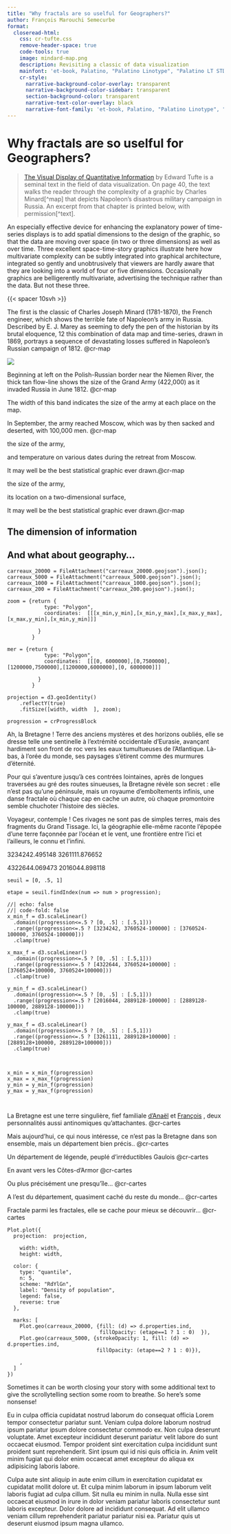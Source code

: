 ```yaml
---
title: "Why fractals are so uselful for Geographers?"
author: François Marouchi Semecurbe
format: 
  closeread-html:
    css: cr-tufte.css
    remove-header-space: true
    code-tools: true
    image: mindard-map.png
    description: Revisiting a classic of data visualization
    mainfont: 'et-book, Palatino, "Palatino Linotype", "Palatino LT STD", "Book Antiqua", Georgia, serif'
    cr-style:
      narrative-background-color-overlay: transparent
      narrative-background-color-sidebar: transparent
      section-background-color: transparent
      narrative-text-color-overlay: black
      narrative-font-family: 'et-book, Palatino, "Palatino Linotype", "Palatino LT STD", "Book Antiqua", Georgia, serif'
---
```




# Why fractals are so uselful for Geographers?


:::{.epigraph}
> [The Visual Display of Quantitative Information](https://www.edwardtufte.com/tufte/books_vdqi) by Edward Tufte is a seminal text in the field of data visualization. On page 40, the text walks the reader through the complexity of a graphic by Charles Minard[^map] that depicts Napoleon's disastrous military campaign in Russia. An excerpt from that chapter is printed below, with permission[^text].
:::

An especially effective device for enhancing the explanatory power of time-series displays is to add spatial dimensions to the design of the graphic, so that the data are moving over space (in two or three dimensions) as well as over time. Three excellent space-time-story graphics illustrate here how multivariate complexity can be subtly integrated into graphical architecture, integrated so gently and unobtrusively that viewers are hardly aware that they are looking into a world of four or five dimensions. Occasionally graphics are belligerently multivariate, advertising the technique rather than the data. But not these three.

:::{.cr-section}

{{< spacer 10svh >}}

The first is the classic of Charles Joseph Minard (1781-1870), the French engineer, which shows the terrible fate of Napoleon's army in Russia. Described by E. J. Marey as seeming to defy the pen of the historian by its brutal eloquence, 12 this combination of data map and time-series, drawn in 1869, portrays a sequence of devastating losses suffered in Napoleon's Russian campaign of 1812. @cr-map

:::{#cr-map}
![](multifractal.svg)
:::

Beginning at left on the Polish-Russian border near the Niemen River, the thick tan flow-line shows the size of the Grand Army (422,000) as it invaded Russia in June 1812. [@cr-map]{pan-to="0%,50%" scale-by="3"}

The width of this band indicates the size of the army at each place on the map.

In September, the army reached Moscow, which was by then sacked and deserted, with 100,000 men. [@cr-map]{pan-to="0%, 50%" scale-by="9"}


the size of the army,


and temperature on various dates during the retreat from Moscow.

It may well be the best statistical graphic ever drawn.[@cr-map]{pan-to="0%,50%" scale-by="27"}


the size of the army,

its location on a two-dimensional surface,

It may well be the best statistical graphic ever drawn.[@cr-map]{pan-to="0%,50%" scale-by="27"}

:::


## The dimension of information


## And what about geography... 


```ojs
carreaux_20000 = FileAttachment("carreaux_20000.geojson").json();
carreaux_5000 = FileAttachment("carreaux_5000.geojson").json();
carreaux_1000 = FileAttachment("carreaux_1000.geojson").json();
carreaux_200 = FileAttachment("carreaux_200.geojson").json();
```

```ojs
zoom = {return { 
            type: "Polygon",
            coordinates:  [[[x_min,y_min],[x_min,y_max],[x_max,y_max],[x_max,y_min],[x_min,y_min]]]
            
          }
        }
        
mer = {return { 
            type: "Polygon",
            coordinates:  [[[0, 6000000],[0,7500000],[1200000,7500000],[1200000,6000000],[0, 6000000]]]
            
          }
        } 
```



```ojs
projection = d3.geoIdentity()
	.reflectY(true)
	.fitSize([width, width  ], zoom);
```


```ojs
progression = crProgressBlock
```


Ah, la Bretagne ! Terre des anciens mystères et des horizons oubliés, elle se dresse telle une sentinelle à l’extrémité occidentale d’Eurasie, avançant hardiment son front de roc vers les eaux tumultueuses de l’Atlantique. Là-bas, à l’orée du monde, ses paysages s’étirent comme des murmures d’éternité.

Pour qui s’aventure jusqu’à ces contrées lointaines, après de longues traversées au gré des routes sinueuses, la Bretagne révèle son secret : elle n’est pas qu’une péninsule, mais un royaume d’emboîtements infinis, une danse fractale où chaque cap en cache un autre, où chaque promontoire semble chuchoter l’histoire des siècles.

Voyageur, contemple ! Ces rivages ne sont pas de simples terres, mais des fragments du Grand Tissage. Ici, la géographie elle-même raconte l’épopée d’une terre façonnée par l’océan et le vent, une frontière entre l’ici et l’ailleurs, le connu et l’infini.

3234242.495148 3261111.876652

4322644.069473 2016044.898118



```ojs
seuil = [0, .5, 1]
```

```ojs
etape = seuil.findIndex(num => num > progression);
```




```ojs
//| echo: false
//| code-fold: false
x_min_f = d3.scaleLinear()
  .domain((progression<=.5 ? [0, .5] : [.5,1]))
  .range((progression<=.5 ? [3234242, 3760524-100000] : [3760524-100000, 3760524-100000]))
  .clamp(true)
  
x_max_f = d3.scaleLinear()
  .domain((progression<=.5 ? [0, .5] : [.5,1]))
  .range((progression<=.5 ? [4322644, 3760524+100000] : [3760524+100000, 3760524+100000]))
  .clamp(true)
  
y_min_f = d3.scaleLinear()
  .domain((progression<=.5 ? [0, .5] : [.5,1]))
  .range((progression<=.5 ? [2016044, 2889128-100000] : [2889128-100000, 2889128-100000]))
  .clamp(true)  

y_max_f = d3.scaleLinear()
  .domain((progression<=.5 ? [0, .5] : [.5,1]))
  .range((progression<=.5 ? [3261111, 2889128+100000] : [2889128+100000, 2889128+100000]))
  .clamp(true)



x_min = x_min_f(progression)
x_max = x_max_f(progression)
y_min = y_min_f(progression)
y_max = y_max_f(progression)



```



::::{.cr-section layout="overlay-center"}


:::{.progress-block}


La Bretagne est une terre singulière, fief familiale [d’Anaël](https://www.linkedin.com/in/ana%C3%ABl-delorme-573b8858/) et  [François](https://www.linkedin.com/in/francoissemecurbe) , deux personnalités aussi antinomiques qu’attachantes. @cr-cartes

Mais aujourd'hui, ce qui nous intéresse, ce n'est pas la Bretagne dans son ensemble, mais un département bien précis.. @cr-cartes

Un département de légende, peuplé d'irréductibles Gaulois @cr-cartes

En avant vers les Côtes-d'Armor   @cr-cartes

Ou plus précisément une presqu'île... @cr-cartes

A l'est du département, quasiment caché du reste du monde... @cr-cartes

Fractale parmi les fractales, elle se cache pour mieux se découvrir...  @cr-cartes


:::


:::{#cr-cartes}

```ojs
Plot.plot({
  projection:  projection,
	
	width: width,
	height: width,

  color: {
    type: "quantile",
    n: 5,
    scheme: "RdYlGn",
    label: "Density of population",
    legend: false,
    reverse: true
  },

  marks: [
    Plot.geo(carreaux_20000, {fill: (d) => d.properties.ind,
                              fillOpacity: (etape==1 ? 1 : 0)  }),
    Plot.geo(carreaux_5000, {strokeOpacity: 1, fill: (d) => d.properties.ind,
                             fillOpacity: (etape==2 ? 1 : 0)}),

    ,
  ]
})

```

:::


::::


Sometimes it can be worth closing your story with some additional text to give the scrollytelling section some room to breathe. So here's some nonsense!

Eu in culpa officia cupidatat nostrud laborum do consequat officia Lorem tempor consectetur pariatur sunt. Veniam culpa dolore laborum nostrud ipsum pariatur ipsum dolore consectetur commodo ex. Non culpa deserunt voluptate. Amet excepteur incididunt deserunt pariatur velit labore do sunt occaecat eiusmod. Tempor proident sint exercitation culpa incididunt sunt proident sunt reprehenderit. Sint ipsum qui id nisi quis officia in. Anim velit minim fugiat qui dolor enim occaecat amet excepteur do aliqua ex adipisicing laboris labore.

Culpa aute sint aliquip in aute enim cillum in exercitation cupidatat ex cupidatat mollit dolore ut. Et culpa minim laborum in ipsum laborum velit laboris fugiat ad culpa cillum. Sit nulla eu minim in nulla. Nulla esse sint occaecat eiusmod in irure in dolor veniam pariatur laboris consectetur sunt laboris excepteur. Dolor dolore ad incididunt consequat. Ad elit ullamco veniam cillum reprehenderit pariatur pariatur nisi ea. Pariatur quis ut deserunt eiusmod ipsum magna ullamco.